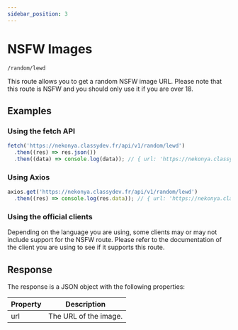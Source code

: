 ```yaml
---
sidebar_position: 3
---
```


# NSFW Images

```
/random/lewd
```

This route allows you to get a random NSFW image URL. Please note that this route is NSFW and you should only use it if you are over 18.

## Examples

### Using the fetch API

```js
fetch('https://nekonya.classydev.fr/api/v1/random/lewd')
  .then((res) => res.json())
  .then((data) => console.log(data)); // { url: 'https://nekonya.classydev.fr/images/lewds/...' }
```

### Using Axios

```js
axios.get('https://nekonya.classydev.fr/api/v1/random/lewd')
  .then((res) => console.log(res.data)); // { url: 'https://nekonya.classydev.fr/images/lewds/...' }
```

### Using the official clients

Depending on the language you are using, some clients may or may not include support for the NSFW route. Please refer to the documentation of the client you are using to see if it supports this route.

## Response

The response is a JSON object with the following properties:

| Property | Description |
| -------- | ----------- |
| url | The URL of the image. |
